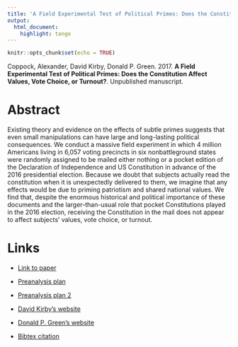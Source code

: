 ```yaml
---
title: 'A Field Experimental Test of Political Primes: Does the Constitution Affect Values, Vote Choice, or Turnout?'
output:
  html_document:
    highlight: tango
---
```


```r
knitr::opts_chunk$set(echo = TRUE)
```

Coppock, Alexander, David Kirby, Donald P. Green. 2017. <b>A Field Experimental Test of Political Primes: Does the Constitution Affect Values, Vote Choice, or Turnout?</b>. Unpublished manuscript.

# Abstract
Existing theory and evidence on the effects of subtle primes suggests that even small manipulations can have large and long-lasting political consequences. We conduct a massive field experiment in which 4 million Americans living in 6,057 voting precincts in six nonbattleground states were randomly assigned to be mailed either nothing or a pocket edition of the Declaration of Independence and US Constitution in advance of the 2016 presidential election. Because we doubt that subjects actually read the constitution when it is unexpectedly delivered to them, we imagine that any effects would be due to priming patriotism and shared national values. We find that, despite the enormous historical and political importance of these documents and the larger-than-usual role that pocket Constitutions played in the 2016 election, receiving the Constitution in the mail does not appear to affect subjects' values, vote choice, or turnout.

# Links
 - <a href='coppock_kirby_green_2017.pdf' target='_blank'>Link to paper</a>
 - <a href='https://osf.io/5ab4y'target='_blank'>Preanalysis plan</a>
 - <a href='https://osf.io/aqk5u'target='_blank'>Preanalysis plan 2</a>

 - <a href= 'https://www.cato.org/people/david-kirby' target='_blank'>David Kirby's website</a>
 - <a href= 'http://www.donaldgreen.com/' target='_blank'>Donald P. Green's website</a>
 - <a href='coppock_kirby_green_2017.txt'target='_blank'>Bibtex citation</a>

